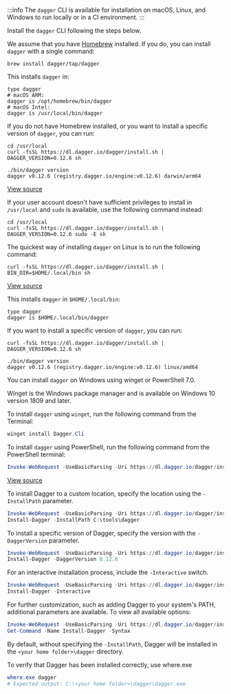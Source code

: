 
:::info
The `dagger` CLI is available for installation on macOS, Linux, and Windows to run locally or in a CI environment.
:::

Install the `dagger` CLI following the steps below.

<Tabs>
<TabItem value="macOS">

We assume that you have [Homebrew](https://brew.sh/) installed. If you do, you can install `dagger` with a single command:

```shell
brew install dagger/tap/dagger
```

This installs `dagger` in:

```shell
type dagger
# macOS ARM:
dagger is /opt/homebrew/bin/dagger
# macOS Intel:
dagger is /usr/local/bin/dagger
```

If you do not have Homebrew installed, or you want to install a specific version of `dagger`, you can run:

```shell
cd /usr/local
curl -fsSL https://dl.dagger.io/dagger/install.sh | DAGGER_VERSION=0.12.6 sh

./bin/dagger version
dagger v0.12.6 (registry.dagger.io/engine:v0.12.6) darwin/arm64
```
[View source](https://github.com/dagger/dagger/blob/main/install.sh)

If your user account doesn't have sufficient privileges to install in `/usr/local` and `sudo` is available, use the following command instead:

```shell
cd /usr/local
curl -fsSL https://dl.dagger.io/dagger/install.sh | DAGGER_VERSION=0.12.6 sudo -E sh
```

</TabItem>

<TabItem value="Linux">

The quickest way of installing `dagger` on Linux is to run the following command:

```shell
curl -fsSL https://dl.dagger.io/dagger/install.sh | BIN_DIR=$HOME/.local/bin sh
```
[View source](https://github.com/dagger/dagger/blob/main/install.sh)

This installs `dagger` in `$HOME/.local/bin`:

```shell
type dagger
dagger is $HOME/.local/bin/dagger
```

If you want to install a specific version of `dagger`, you can run:

```shell
curl -fsSL https://dl.dagger.io/dagger/install.sh | DAGGER_VERSION=0.12.6 sh

./bin/dagger version
dagger v0.12.6 (registry.dagger.io/engine:v0.12.6) linux/amd64
```

</TabItem>

<TabItem value="Windows">

You can install `dagger` on Windows using winget or PowerShell 7.0.

<Tabs>

<TabItem value="winget">

Winget is the Windows package manager and is available on Windows 10 version 1809 and later.

To install `dagger` using `winget`, run the following command from the Terminal:

```powershell
winget install Dagger.Cli
```

</TabItem>

<TabItem value="powershell 7">

To install `dagger` using PowerShell, run the following command from the PowerShell terminal:

```powershell
Invoke-WebRequest -UseBasicParsing -Uri https://dl.dagger.io/dagger/install.ps1 | Invoke-Expression; Install-Dagger
```
[View source](https://github.com/dagger/dagger/blob/main/install.ps1)

To install Dagger to a custom location, specify the location using the `-InstallPath` parameter.

```powershell
Invoke-WebRequest -UseBasicParsing -Uri https://dl.dagger.io/dagger/install.ps1 | Invoke-Expression;
Install-Dagger -InstallPath C:\tools\dagger
```

To install a specific version of Dagger, specify the version with the `-DaggerVersion` parameter.

```powershell
Invoke-WebRequest -UseBasicParsing -Uri https://dl.dagger.io/dagger/install.ps1 | Invoke-Expression;
Install-Dagger -DaggerVersion 0.12.6
```

For an interactive installation process, include the `-Interactive` switch.

```powershell
Invoke-WebRequest -UseBasicParsing -Uri https://dl.dagger.io/dagger/install.ps1 | Invoke-Expression;
Install-Dagger -Interactive
```

For further customization, such as adding Dagger to your system's PATH, additional parameters are available. To view all available options:

```powershell
Invoke-WebRequest -UseBasicParsing -Uri https://dl.dagger.io/dagger/install.ps1 | Invoke-Expression;
Get-Command -Name Install-Dagger -Syntax
```

By default, without specifying the `-InstallPath`, Dagger will be installed in the `<your home folder>\dagger` directory.

To verify that Dagger has been installed correctly, use where.exe

```powershell
where.exe dagger
# Expected output: C:\<your home folder>\dagger\dagger.exe
```
</TabItem>
</Tabs>

</TabItem>

</Tabs>
